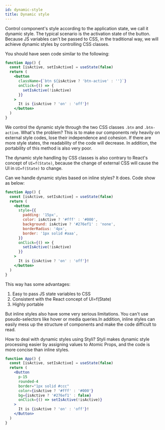 ```yaml
---
id: dynamic-style
title: Dynamic style
---
```


Control component's style according to the application state, we call it dynamic style. The typical scenario is the activation state of the button. Because JS variables can't be passed to CSS, in the traditional way, we will achieve dynamic styles by controlling CSS classes.

You should have seen code similar to the following:

```jsx live
function App() {
  const [isActive, setIsActive] = useState(false)
  return (
    <button
      className={`btn ${isActive ? 'btn-active' : ''}`}
      onClick={() => {
        setIsActive(!isActive)
      }}
    >
      It is {isActive ? 'on' : 'off'}!
    </button>
  )
}
```

We control the dynamic style through the two CSS classes `.btn` and `.btn-active`. What's the problem? This is to make our components rely heavily on external style codes, lose their independence and cohesion. If there are more style states, the readability of the code will decrease. In addition, the portability of this method is also very poor.

The dynamic style handling by CSS classes is also contrary to React's concept of `UI=f(State)`, because the change of external CSS will cause the UI in `UI=f(State)` to change.

Can we handle dynamic styles based on inline styles? It does. Code show as below:

```jsx live
function App() {
  const [isActive, setIsActive] = useState(false)
  return (
    <button
      style={{
        padding: '15px',
        color: isActive ? '#fff' : '#000',
        background: isActive ? '#276ef1' : 'none',
        borderRadius: '4px',
        border: '1px solid #aaa',
      }}
      onClick={() => {
        setIsActive(!isActive)
      }}
    >
      It is {isActive ? 'on' : 'off'}!
    </button>
  )
}
```

This way has some advantages:

1. Easy to pass JS state variables to CSS
2. Consistent with the React concept of UI=f(State)
3. Highly portable

But inline styles also have some very serious limitations. You can't use pseudo-selectors like hover or media queries.In addition, inline styles can easily mess up the structure of components and make the code difficult to read.

How to deal with dynamic styles using Styli? Styli makes dynamic style processing easier by assigning values to Atomic Props, and the code is more concise than inline styles.

```jsx live
function App() {
  const [isActive, setIsActive] = useState(false)
  return (
    <Button
      p-15
      rounded-4
      border="1px solid #ccc"
      color={isActive ? '#fff' : '#000'}
      bg={isActive ? '#276ef1' : false}
      onClick={() => setIsActive(!isActive)}
    >
      It is {isActive ? 'on' : 'off'}!
    </Button>
  )
}
```
